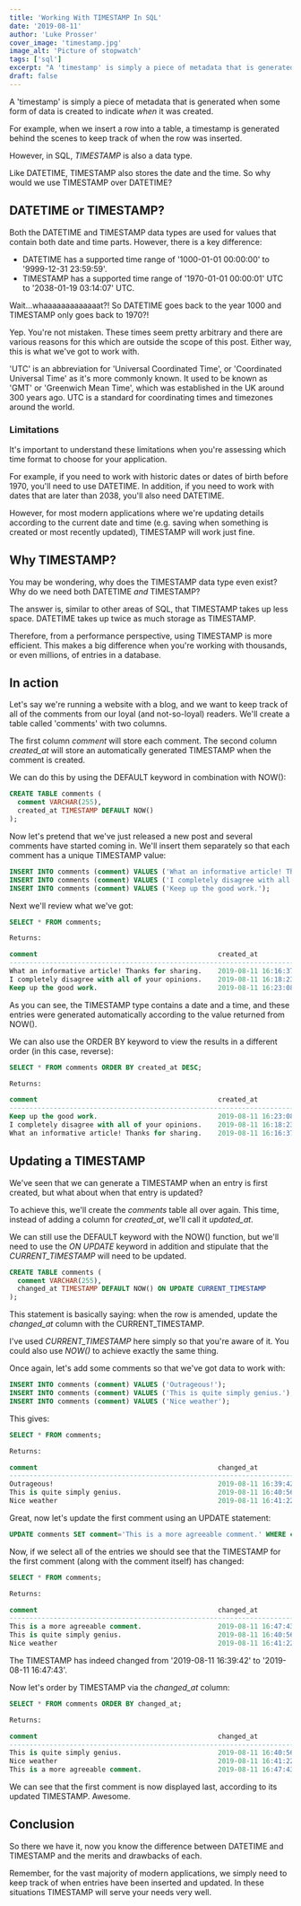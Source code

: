 ```yaml
---
title: 'Working With TIMESTAMP In SQL'
date: '2019-08-11'
author: 'Luke Prosser'
cover_image: 'timestamp.jpg'
image_alt: 'Picture of stopwatch'
tags: ['sql']
excerpt: "A 'timestamp' is simply a piece of metadata that is generated when some form of data is created to indicate when it was created. For example, when we insert a row into a table, a timestamp is generated behind the scenes to keep track of when the row was inserted."
draft: false
---
```


A 'timestamp' is simply a piece of metadata that is generated when some form of data is created to indicate _when_ it was created.

For example, when we insert a row into a table, a timestamp is generated behind the scenes to keep track of when the row was inserted.

However, in SQL, _TIMESTAMP_ is also a data type.

Like DATETIME, TIMESTAMP also stores the date and the time. So why would we use TIMESTAMP over DATETIME?

## DATETIME or TIMESTAMP?

Both the DATETIME and TIMESTAMP data types are used for values that contain both date and time parts. However, there is a key difference:

- DATETIME has a supported time range of '1000-01-01 00:00:00' to '9999-12-31 23:59:59'.
- TIMESTAMP has a supported time range of '1970-01-01 00:00:01' UTC to '2038-01-19 03:14:07' UTC.

Wait...whaaaaaaaaaaaaat?! So DATETIME goes back to the year 1000 and TIMESTAMP only goes back to 1970?!

Yep. You're not mistaken. These times seem pretty arbitrary and there are various reasons for this which are outside the scope of this post. Either way, this is what we've got to work with.

<InfoText>
  'UTC' is an abbreviation for 'Universal Coordinated Time', or 'Coordinated Universal Time' as it's more commonly known. It used to be known as 'GMT' or 'Greenwich Mean Time', which was established in the UK around 300 years ago. UTC is a standard for coordinating times and timezones around the world.
</InfoText>

### Limitations

It's important to understand these limitations when you're assessing which time format to choose for your application.

For example, if you need to work with historic dates or dates of birth before 1970, you'll need to use DATETIME. In addition, if you need to work with dates that are later than 2038, you'll also need DATETIME.

However, for most modern applications where we're updating details according to the current date and time (e.g. saving when something is created or most recently updated), TIMESTAMP will work just fine.

## Why TIMESTAMP?

You may be wondering, why does the TIMESTAMP data type even exist? Why do we need both DATETIME _and_ TIMESTAMP?

The answer is, similar to other areas of SQL, that TIMESTAMP takes up less space. DATETIME takes up twice as much storage as TIMESTAMP.

Therefore, from a performance perspective, using TIMESTAMP is more efficient. This makes a big difference when you're working with thousands, or even millions, of entries in a database.

## In action

Let's say we're running a website with a blog, and we want to keep track of all of the comments from our loyal (and not-so-loyal) readers. We'll create a table called 'comments' with two columns.

The first column _comment_ will store each comment. The second column _created_at_ will store an automatically generated TIMESTAMP when the comment is created.

We can do this by using the DEFAULT keyword in combination with NOW():

```sql
CREATE TABLE comments (
  comment VARCHAR(255),
  created_at TIMESTAMP DEFAULT NOW()
);
```

Now let's pretend that we've just released a new post and several comments have started coming in. We'll insert them separately so that each comment has a unique TIMESTAMP value:

```sql
INSERT INTO comments (comment) VALUES ('What an informative article! Thanks for sharing.');
INSERT INTO comments (comment) VALUES ('I completely disagree with all of your opinions.');
INSERT INTO comments (comment) VALUES ('Keep up the good work.');
```

Next we'll review what we've got:

```sql
SELECT * FROM comments;

Returns:

comment                                             created_at
-----------------------------------------------------------------------
What an informative article! Thanks for sharing.    2019-08-11 16:16:37
I completely disagree with all of your opinions.    2019-08-11 16:18:23
Keep up the good work.                              2019-08-11 16:23:08
```

As you can see, the TIMESTAMP type contains a date and a time, and these entries were generated automatically according to the value returned from NOW().

We can also use the ORDER BY keyword to view the results in a different order (in this case, reverse):

```sql
SELECT * FROM comments ORDER BY created_at DESC;

Returns:

comment                                             created_at
-----------------------------------------------------------------------
Keep up the good work.                              2019-08-11 16:23:08
I completely disagree with all of your opinions.    2019-08-11 16:18:23
What an informative article! Thanks for sharing.    2019-08-11 16:16:37
```

## Updating a TIMESTAMP

We've seen that we can generate a TIMESTAMP when an entry is first created, but what about when that entry is updated?

To achieve this, we'll create the _comments_ table all over again. This time, instead of adding a column for _created_at_, we'll call it _updated_at_.

We can still use the DEFAULT keyword with the NOW() function, but we'll need to use the _ON UPDATE_ keyword in addition and stipulate that the _CURRENT_TIMESTAMP_ will need to be updated.

```sql
CREATE TABLE comments (
  comment VARCHAR(255),
  changed_at TIMESTAMP DEFAULT NOW() ON UPDATE CURRENT_TIMESTAMP
);
```

This statement is basically saying: when the row is amended, update the _changed_at_ column with the CURRENT_TIMESTAMP.

<InfoText>
  I've used <em>CURRENT_TIMESTAMP</em> here simply so that you're aware of it. You could also use <em>NOW()</em> to achieve exactly the same thing.
</InfoText>

Once again, let's add some comments so that we've got data to work with:

```sql
INSERT INTO comments (comment) VALUES ('Outrageous!');
INSERT INTO comments (comment) VALUES ('This is quite simply genius.');
INSERT INTO comments (comment) VALUES ('Nice weather');
```

This gives:

```sql
SELECT * FROM comments;

Returns:

comment                                             changed_at
-----------------------------------------------------------------------
Outrageous!                                         2019-08-11 16:39:42
This is quite simply genius.                        2019-08-11 16:40:56
Nice weather                                        2019-08-11 16:41:22
```

Great, now let's update the first comment using an UPDATE statement:

```sql
UPDATE comments SET comment='This is a more agreeable comment.' WHERE comment='Outrageous!';
```

Now, if we select all of the entries we should see that the TIMESTAMP for the first comment (along with the comment itself) has changed:

```sql
SELECT * FROM comments;

Returns:

comment                                             changed_at
-----------------------------------------------------------------------
This is a more agreeable comment.                   2019-08-11 16:47:43
This is quite simply genius.                        2019-08-11 16:40:56
Nice weather                                        2019-08-11 16:41:22
```

The TIMESTAMP has indeed changed from '2019-08-11 16:39:42' to '2019-08-11 16:47:43'.

Now let's order by TIMESTAMP via the _changed_at_ column:

```sql
SELECT * FROM comments ORDER BY changed_at;

Returns:

comment                                             changed_at
-----------------------------------------------------------------------
This is quite simply genius.                        2019-08-11 16:40:56
Nice weather                                        2019-08-11 16:41:22
This is a more agreeable comment.                   2019-08-11 16:47:43
```

We can see that the first comment is now displayed last, according to its updated TIMESTAMP. Awesome.

## Conclusion

So there we have it, now you know the difference between DATETIME and TIMESTAMP and the merits and drawbacks of each.

Remember, for the vast majority of modern applications, we simply need to keep track of when entries have been inserted and updated. In these situations TIMESTAMP will serve your needs very well.
